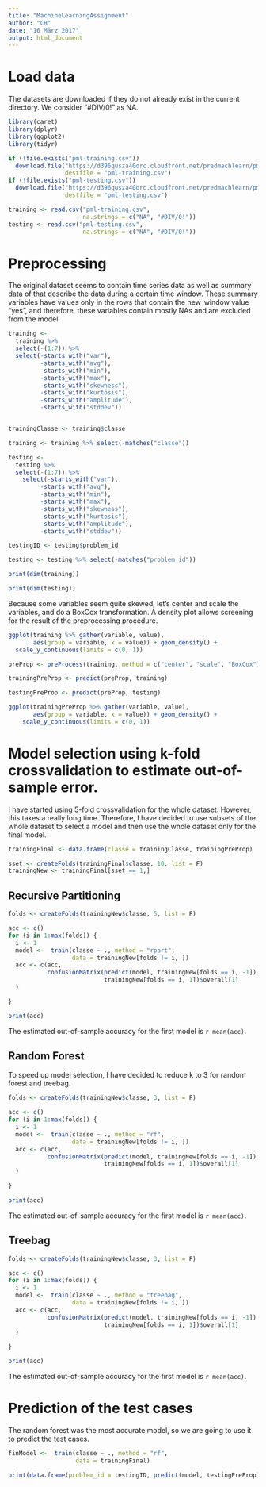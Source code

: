 ```yaml
---
title: "MachineLearningAssignment"
author: "CH"
date: "16 März 2017"
output: html_document
---
```


# Load data

The datasets are downloaded if they do not already exist in the current directory. We consider "#DIV/0!" as NA.

```r
library(caret)
library(dplyr)
library(ggplot2)
library(tidyr)

if (!file.exists("pml-training.csv"))
  download.file("https://d396qusza40orc.cloudfront.net/predmachlearn/pml-training.csv",
                destfile = "pml-training.csv")
if (!file.exists("pml-testing.csv"))
  download.file("https://d396qusza40orc.cloudfront.net/predmachlearn/pml-testing.csv",
                destfile = "pml-testing.csv")

training <- read.csv("pml-training.csv",
                     na.strings = c("NA", "#DIV/0!"))
testing <- read.csv("pml-testing.csv",
                     na.strings = c("NA", "#DIV/0!"))
```

# Preprocessing

The original dataset seems to contain time series data as well as summary data of that describe the data during a certain time window. These summary variables have values only in the rows that contain the new_window value "yes", and therefore, these variables contain mostly NAs and are excluded from the model.

```r

training <-
  training %>%
  select(-(1:7)) %>%
  select(-starts_with("var"), 
         -starts_with("avg"), 
         -starts_with("min"), 
         -starts_with("max"), 
         -starts_with("skewness"), 
         -starts_with("kurtosis"),
         -starts_with("amplitude"),
         -starts_with("stddev"))


trainingClasse <- training$classe

training <- training %>% select(-matches("classe"))

testing <- 
  testing %>%
  select(-(1:7)) %>%
    select(-starts_with("var"), 
         -starts_with("avg"), 
         -starts_with("min"), 
         -starts_with("max"), 
         -starts_with("skewness"), 
         -starts_with("kurtosis"),
         -starts_with("amplitude"),
         -starts_with("stddev"))

testingID <- testing$problem_id

testing <- testing %>% select(-matches("problem_id"))

print(dim(training))

print(dim(testing))

```


Because some variables seem quite skewed, let's center and scale the variables, and do a BoxCox transformation. A density plot allows screening for the result of the preprocessing procedure.

```r

ggplot(training %>% gather(variable, value),
       aes(group = variable, x = value)) + geom_density() +
  scale_y_continuous(limits = c(0, 1))

preProp <- preProcess(training, method = c("center", "scale", "BoxCox"))

trainingPreProp <- predict(preProp, training)

testingPreProp <- predict(preProp, testing)

ggplot(trainingPreProp %>% gather(variable, value),
       aes(group = variable, x = value)) + geom_density() +
    scale_y_continuous(limits = c(0, 1))

```

# Model selection using k-fold crossvalidation to estimate out-of-sample error.

I have started using 5-fold crossvalidation for the whole dataset. However, this takes a really long time. Therefore, I have decided to use subsets of the whole dataset to select a model and then use the whole dataset only for the final model.

```r

trainingFinal <- data.frame(classe = trainingClasse, trainingPreProp)

sset <- createFolds(trainingFinal$classe, 10, list = F)
trainingNew <- trainingFinal[sset == 1,]

```


## Recursive Partitioning

```r

folds <- createFolds(trainingNew$classe, 5, list = F)

acc <- c()
for (i in 1:max(folds)) {
  i <- 1
  model <-  train(classe ~ ., method = "rpart",
                  data = trainingNew[folds != i, ])
  acc <- c(acc,
           confusionMatrix(predict(model, trainingNew[folds == i, -1]),
                           trainingNew[folds == i, 1])$overall[1]
  )

}

print(acc)

```

The estimated out-of-sample accuracy for the first model is `r mean(acc)`.

## Random Forest

To speed up model selection, I have decided to reduce k to 3 for random forest and treebag.

```r

folds <- createFolds(trainingNew$classe, 3, list = F)

acc <- c()
for (i in 1:max(folds)) {
  i <- 1
  model <-  train(classe ~ ., method = "rf",
                  data = trainingNew[folds != i, ])
  acc <- c(acc,
           confusionMatrix(predict(model, trainingNew[folds == i, -1]),
                           trainingNew[folds == i, 1])$overall[1]
  )
  
}

print(acc)

```

The estimated out-of-sample accuracy for the first model is `r mean(acc)`.

## Treebag

```r

folds <- createFolds(trainingNew$classe, 3, list = F)

acc <- c()
for (i in 1:max(folds)) {
  i <- 1
  model <-  train(classe ~ ., method = "treebag",
                  data = trainingNew[folds != i, ])
  acc <- c(acc,
           confusionMatrix(predict(model, trainingNew[folds == i, -1]),
                           trainingNew[folds == i, 1])$overall[1]
  )
  
}

print(acc)

```

The estimated out-of-sample accuracy for the first model is `r mean(acc)`.

# Prediction of the test cases

The random forest was the most accurate model, so we are going to use it to predict the test cases.

```r

finModel <-  train(classe ~ ., method = "rf",
                   data = trainingFinal)

print(data.frame(problem_id = testingID, predict(model, testingPreProp)))

```

